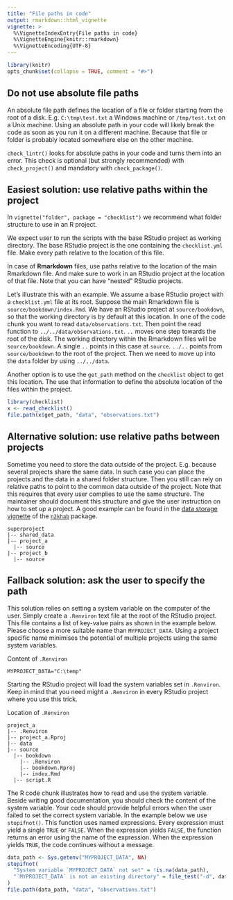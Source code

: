 ```yaml
---
title: "File paths in code"
output: rmarkdown::html_vignette
vignette: >
  %\VignetteIndexEntry{File paths in code}
  %\VignetteEngine{knitr::rmarkdown}
  %\VignetteEncoding{UTF-8}
---
```


```r
library(knitr)
opts_chunk$set(collapse = TRUE, comment = "#>")
```

## Do not use absolute file paths

An absolute file path defines the location of a file or folder starting from the root of a disk.
E.g. `C:\tmp\test.txt` a Windows machine or `/tmp/test.txt` on a Unix machine.
Using an absolute path in your code will likely break the code as soon as you run it on a different machine.
Because that file or folder is probably located somewhere else on the other machine.

`check_lintr()` looks for absolute paths in your code and turns them into an error.
This check is optional (but strongly recommended) with `check_project()` and mandatory with `check_package()`.

## Easiest solution: use relative paths within the project

In `vignette("folder", package = "checklist")` we recommend what folder structure to use in an R project.

We expect user to run the scripts with the base RStudio project as working directory.
The base RStudio project is the one containing the `checklist.yml` file.
Make every path relative to the location of this file.

In case of **Rmarkdown** files, use paths relative to the location of the main Rmarkdown file.
And make sure to work in an RStudio project at the location of that file.
Note that you can have "nested" RStudio projects.

Let's illustrate this with an example.
We assume a base RStudio project with a `checklist.yml` file at its root.
Suppose the main Rmarkdown file is `source/bookdown/index.Rmd`.
We have an RStudio project at `source/bookdown`, so that the working directory is by default at this location.
In one of the code chunk you want to read `data/observations.txt`.
Then point the read function to `../../data/observations.txt`.
`..` moves one step towards the root of the disk.
The working directory within the Rmarkdown files will be `source/bookdown`.
A single `..` points in this case at `source`.
`../..` points from `source/bookdown` to the root of the project.
Then we need to move up into the `data` folder by using `../../data`.

Another option is to use the `get_path` method on the `checklist` object to get this location.
The use that information to define the absolute location of the files within the project.

```r
library(checklist)
x <- read_checklist()
file.path(x$get_path, "data", "observations.txt")
```

## Alternative solution: use relative paths between projects

Sometime you need to store the data outside of the project.
E.g. because several projects share the same data.
In such case you can place the projects and the data in a shared folder structure.
Then you still can rely on relative paths to point to the common data outside of the project.
Note that this requires that every user complies to use the same structure.
The maintainer should document this structure and give the user instruction on how to set up a project.
A good example can be found in the [data storage vignette](https://inbo.github.io/n2khab/articles/v020_datastorage.html) of the [`n2khab`](https://inbo.github.io/n2khab/index.html) package.

```
superproject
|-- shared_data
|-- project_a
  |-- source
|-- project_b
  |-- source
```

## Fallback solution: ask the user to specify the path

This solution relies on setting a system variable on the computer of the user.
Simply create a `.Renviron` text file at the root of the RStudio project.
This file contains a list of key-value pairs as shown in the example below.
Please choose a more suitable name than `MYPROJECT_DATA`.
Using a project specific name minimises the potential of multiple projects using the same system variables.

Content of `.Renviron`
```
MYPROJECT_DATA="C:\temp"
```

Starting the RStudio project will load the system variables set in `.Renviron`.
Keep in mind that you need might a `.Renviron` in every RStudio project where you use this trick.

Location of `.Renviron`
```
project_a
|-- .Renviron
|-- project_a.Rproj
|-- data
|-- source
  |-- bookdown
    |-- .Renviron
    |-- bookdown.Rproj
    |-- index.Rmd
  |-- script.R
```

The R code chunk illustrates how to read and use the system variable.
Beside writing good documentation, you should check the content of the system variable.
Your code should provide helpful errors when the user failed to set the correct system variable.
In the example below we use `stopifnot()`.
This function uses named expressions.
Every expression must yield a single `TRUE` or `FALSE`.
When the expression yields `FALSE`, the function returns an error using the name of the expression.
When the expression yields `TRUE`, the code continues without a message.

```r
data_path <- Sys.getenv("MYPROJECT_DATA", NA)
stopifnot(
  "System variable `MYPROJECT_DATA` not set" = !is.na(data_path),
  "`MYPROJECT_DATA` is not an existing directory" = file_test("-d", data_path)
)
file.path(data_path, "data", "observations.txt")
```

